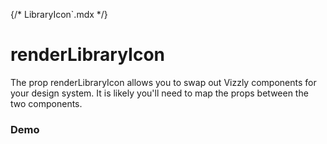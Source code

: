 {/* LibraryIcon`.mdx */}


# renderLibraryIcon

The prop renderLibraryIcon allows you to swap out Vizzly components for your design system. It is likely you'll need to map the props between the two components.

<Meta of={LibraryIconStories} />

### Demo

<Container>
  <Story of={LibraryIconStories.Example} autoplay />
</Container>
